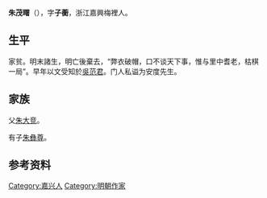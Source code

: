 {{Unreferenced|time=2012-03-09T08:39:23+00:00 }}
'''朱茂曙'''（{{bd|?||?|}}），字'''子蘅'''，浙江嘉興梅裡人。

== 生平 ==
家贫。明末諸生，明亡後棄去，“弊衣破帽，口不谈天下事，惟与里中耆老，枯棋一局”。早年以文受知於[[吳范君|吳范君]]。门人私谥为安度先生。

== 家族 ==
父[[朱大竞|朱大竞]]。

有子[[朱彝尊|朱彝尊]]。

== 参考资料 ==
{{reflist}}

{{Authority control}}

{{DEFAULTSORT:Z朱}}
[[Category:嘉兴人|Category:嘉兴人]]
[[Category:明朝作家|Category:明朝作家]]


{{明朝人物小作品}}